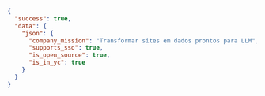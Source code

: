 ```json Output
{
  "success": true,
  "data": {
    "json": {
      "company_mission": "Transformar sites em dados prontos para LLM",
      "supports_sso": true,
      "is_open_source": true,
      "is_in_yc": true
    }
  }
}
```
